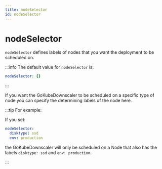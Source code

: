 ```yaml
---
title: nodeSelector
id: nodeSelector
---
```


# nodeSelector

`nodeSelector` defines labels of nodes that you want the deployment to be scheduled on.

:::info
The default value for `nodeSelector` is:

```yaml
nodeSelector: {}
```

:::

If you want the GoKubeDownscaler to be scheduled on a specific type of node you can specify the determining labels of the node here.

:::tip For example:

If you set:

```yaml
nodeSelector:
  disktype: ssd
  env: production
```

the GoKubeDownscaler will only be scheduled on a Node that also has the labels `disktype: ssd` and `env: production`.

:::
